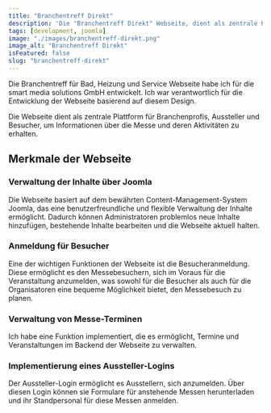 ```yaml
---
title: "Branchentreff Direkt"
description: 'Die "Branchentreff Direkt" Webseite, dient als zentrale Plattform für Branchenprofis, Aussteller und Besucher, um Informationen über die Messe und deren Aktivitäten zu erhalten.'
tags: [development, joomla]
image: "./images/branchentreff-direkt.png"
image_alt: "Branchentreff Direkt"
isFeatured: false
slug: "branchentreff-direkt"
---
```



Die Branchentreff für Bad, Heizung und Service Webseite habe ich für die smart media solutions GmbH entwickelt. Ich war verantwortlich für die Entwicklung der Webseite basierend auf diesem Design.

Die Webseite dient als zentrale Plattform für Branchenprofis, Aussteller und Besucher, um Informationen über die Messe und deren Aktivitäten zu erhalten.

<ProjectDetails
  client="smart media solutions GmbH"
  handover="05/2023"
  services="HTML, SCSS, JavaScript, PHP, Joomla, MySQL"
  website="https://www.branchentreff-direkt.de/"
/>

## Merkmale der Webseite

### Verwaltung der Inhalte über Joomla

Die Webseite basiert auf dem bewährten Content-Management-System Joomla, das eine benutzerfreundliche und flexible Verwaltung der Inhalte ermöglicht. Dadurch können Administratoren problemlos neue Inhalte hinzufügen, bestehende Inhalte bearbeiten und die Webseite aktuell halten.

### Anmeldung für Besucher

Eine der wichtigen Funktionen der Webseite ist die Besucheranmeldung. Diese ermöglicht es den Messebesuchern, sich im Voraus für die Veranstaltung anzumelden, was sowohl für die Besucher als auch für die Organisatoren eine bequeme Möglichkeit bietet, den Messebesuch zu planen.

### Verwaltung von Messe-Terminen

Ich habe eine Funktion implementiert, die es ermöglicht, Termine und Veranstaltungen im Backend der Webseite zu verwalten.

### Implementierung eines Aussteller-Logins

Der Aussteller-Login ermöglicht es Ausstellern, sich anzumelden. Über diesen Login können sie Formulare für anstehende Messen herunterladen und ihr Standpersonal für diese Messen anmelden.
